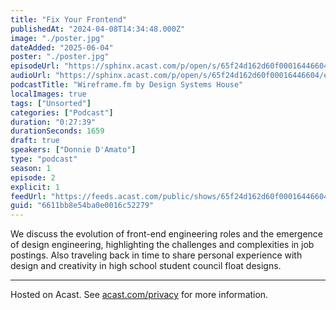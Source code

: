 ```yaml
---
title: "Fix Your Frontend"
publishedAt: "2024-04-08T14:34:48.000Z"
image: "./poster.jpg"
dateAdded: "2025-06-04"
poster: "./poster.jpg"
episodeUrl: "https://sphinx.acast.com/p/open/s/65f24d162d60f00016446604/e/6611bb8e54ba0e0016c52279/media.mp3"
audioUrl: "https://sphinx.acast.com/p/open/s/65f24d162d60f00016446604/e/6611bb8e54ba0e0016c52279/media.mp3"
podcastTitle: "Wireframe.fm by Design Systems House"
localImages: true
tags: ["Unsorted"]
categories: ["Podcast"]
duration: "0:27:39"
durationSeconds: 1659
draft: true
speakers: ["Donnie D'Amato"]
type: "podcast"
season: 1
episode: 2
explicit: 1
feedUrl: "https://feeds.acast.com/public/shows/65f24d162d60f00016446604"
guid: "6611bb8e54ba0e0016c52279"
---
```

We discuss the evolution of front-end engineering roles and the emergence of design engineering, highlighting the challenges and complexities in job postings. Also traveling back in time to share personal experience with design and creativity in high school student council float designs.  

---

Hosted on Acast. See [acast.com/privacy](https://acast.com/privacy) for more information.
